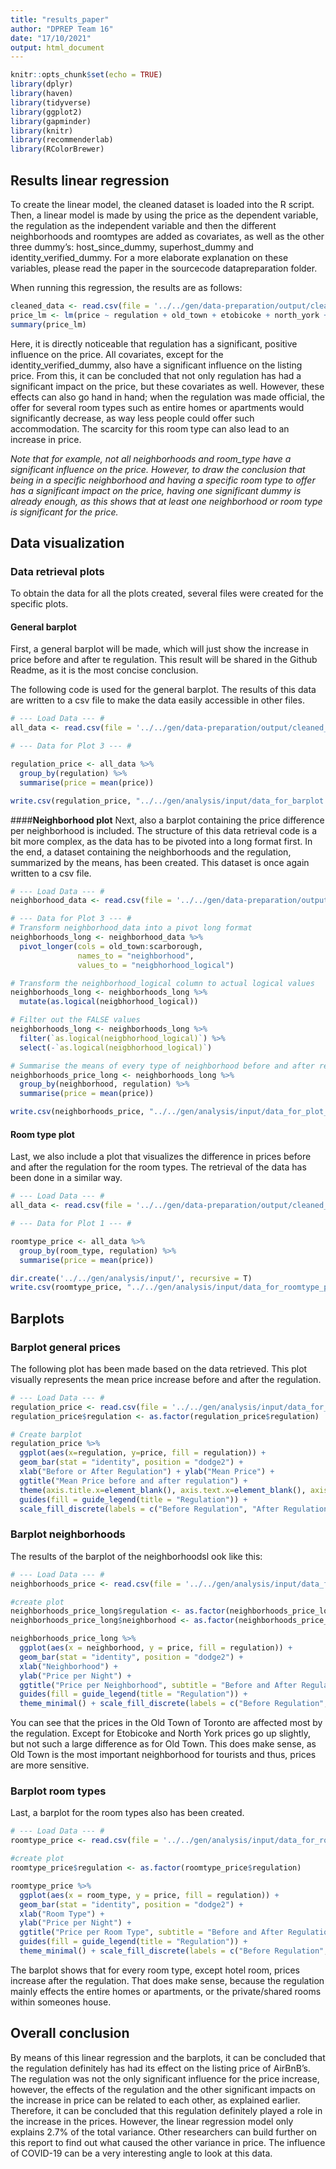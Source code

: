 ```yaml
---
title: "results_paper"
author: "DPREP Team 16"
date: "17/10/2021"
output: html_document
---
```


```r
knitr::opts_chunk$set(echo = TRUE)
library(dplyr)
library(haven)
library(tidyverse)
library(ggplot2)
library(gapminder)
library(knitr)
library(recommenderlab)
library(RColorBrewer)
```

## **Results linear regression**

To create the linear model, the cleaned dataset is loaded into the R script. Then, a linear model is made by using the price as the dependent variable, the regulation as the independent variable and then the different neighborhoods and roomtypes are added as covariates, as well as the other three dummy's: host_since_dummy, superhost_dummy and identity_verified_dummy. For a more elaborate explanation on these variables, please read the paper in the sourcecode datapreparation folder.

When running this regression, the results are as follows: 
```r
cleaned_data <- read.csv(file = '../../gen/data-preparation/output/cleaned_data.csv')
price_lm <- lm(price ~ regulation + old_town + etobicoke + north_york + east_york + york + entire_home_apt + hotel_room + private_room + host_since_dummy + superhost_dummy + identity_verified_dummy, cleaned_data)
summary(price_lm)
```
Here, it is directly noticeable that regulation has a significant, positive influence on the price. All covariates, except for the identity_verified_dummy, also have a significant influence on the listing price. From this, it can be concluded that not only regulation has had a significant impact on the price, but these covariates as well. However, these effects can also go hand in hand; when the regulation was made official, the offer for several room types such as entire homes or apartments would significantly decrease, as way less people could offer such accommodation. The scarcity for this room type can also lead to an increase in price. 

*Note that for example, not all neighborhoods and room_type have a significant influence on the price. However, to draw the conclusion that being in a specific neighborhood and having a specific room type to offer has a significant impact on the price, having one significant dummy is already enough, as this shows that at least one neighborhood or room type is significant for the price.* 

## **Data visualization**
### **Data retrieval plots**
To obtain the data for all the plots created, several files were created for the specific plots. 

#### **General barplot**
First, a general barplot will be made, which will just show the increase in price before and after te regulation. This result will be shared in the Github Readme, as it is the most concise conclusion. 

The following code is used for the general barplot. The results of this data are written to a csv file to make the data easily accessible in other files.
```r
# --- Load Data --- #
all_data <- read.csv(file = '../../gen/data-preparation/output/cleaned_data.csv')

# --- Data for Plot 3 --- #

regulation_price <- all_data %>%
  group_by(regulation) %>%
  summarise(price = mean(price))

write.csv(regulation_price, "../../gen/analysis/input/data_for_barplot.csv", row.names = FALSE)
```

####**Neighborhood plot**
Next, also a barplot containing the price difference per neighborhood is included. The structure of this data retrieval code is a bit more complex, as the data has to be pivoted into a long format first. In the end, a dataset containing the neighborhoods and the regulation, summarized by the means, has been created. This dataset is once again written to a csv file. 

```r
# --- Load Data --- #
neighborhood_data <- read.csv(file = '../../gen/data-preparation/output/cleaned_data.csv')

# --- Data for Plot 3 --- #
# Transform neighborhood_data into a pivot long format
neighborhoods_long <- neighborhood_data %>% 
  pivot_longer(cols = old_town:scarborough,
               names_to = "neighborhood",
               values_to = "neigbhorhood_logical")

# Transform the neighborhood_logical column to actual logical values
neighborhoods_long <- neighborhoods_long %>%
  mutate(as.logical(neigbhorhood_logical))

# Filter out the FALSE values
neighborhoods_long <- neighborhoods_long %>% 
  filter(`as.logical(neigbhorhood_logical)`) %>% 
  select(-`as.logical(neigbhorhood_logical)`) 

# Summarise the means of every type of neighborhood before and after regulation
neighborhoods_price_long <- neighborhoods_long %>% 
  group_by(neighborhood, regulation) %>%
  summarise(price = mean(price))

write.csv(neighborhoods_price, "../../gen/analysis/input/data_for_plot_neighborhoods.csv", row.names = FALSE)
```
#### **Room type plot**
Last, we also include a plot that visualizes the difference in prices before and after the regulation for the room types. The retrieval of the data has been done in a similar way. 

```r
# --- Load Data --- #
all_data <- read.csv(file = '../../gen/data-preparation/output/cleaned_data.csv')

# --- Data for Plot 1 --- #

roomtype_price <- all_data %>%
  group_by(room_type, regulation) %>%
  summarise(price = mean(price))

dir.create('../../gen/analysis/input/', recursive = T)
write.csv(roomtype_price, "../../gen/analysis/input/data_for_roomtype_plot.csv", row.names = FALSE)
```


## **Barplots**
### **Barplot general prices**
The following plot has been made based on the data retrieved. This plot visually represents the mean price increase before and after the regulation. 

```r
# --- Load Data --- #
regulation_price <- read.csv(file = '../../gen/analysis/input/data_for_barplot.csv')
regulation_price$regulation <- as.factor(regulation_price$regulation)

# Create barplot 
regulation_price %>% 
  ggplot(aes(x=regulation, y=price, fill = regulation)) +
  geom_bar(stat = "identity", position = "dodge2") + 
  xlab("Before or After Regulation") + ylab("Mean Price") + 
  ggtitle("Mean Price before and after regulation") + 
  theme(axis.title.x=element_blank(), axis.text.x=element_blank(), axis.ticks.x=element_blank()) + 
  guides(fill = guide_legend(title = "Regulation")) + 
  scale_fill_discrete(labels = c("Before Regulation", "After Regulation")) + geom_col()
```
### **Barplot neighborhoods**
The results of the barplot of the neighborhoodsl ook like this:
```r
# --- Load Data --- #
neighborhoods_price <- read.csv(file = '../../gen/analysis/input/data_for_plot_neighborhoods.csv')

#create plot
neighborhoods_price_long$regulation <- as.factor(neighborhoods_price_long$regulation)
neighborhoods_price_long$neighborhood <- as.factor(neighborhoods_price_long$neighborhood)

neighborhoods_price_long %>% 
  ggplot(aes(x = neighborhood, y = price, fill = regulation)) +
  geom_bar(stat = "identity", position = "dodge2") +
  xlab("Neighborhood") +
  ylab("Price per Night") +
  ggtitle("Price per Neighborhood", subtitle = "Before and After Regulation") +
  guides(fill = guide_legend(title = "Regulation")) +
  theme_minimal() + scale_fill_discrete(labels = c("Before Regulation", "After Regulation"))
```
You can see that the prices in the Old Town of Toronto are affected most by the regulation. Except for Etobicoke and North York prices go up slightly, but not such a large difference as for Old Town. This does make sense, as Old Town is the most important neighborhood for tourists and thus, prices are more sensitive. 

### **Barplot room types**
Last, a barplot for the room types also has been created. 
```r
# --- Load Data --- #
roomtype_price <- read.csv(file = '../../gen/analysis/input/data_for_roomtype_plot.csv')

#create plot
roomtype_price$regulation <- as.factor(roomtype_price$regulation)

roomtype_price %>%
  ggplot(aes(x = room_type, y = price, fill = regulation)) +
  geom_bar(stat = "identity", position = "dodge2") +
  xlab("Room Type") +
  ylab("Price per Night") +
  ggtitle("Price per Room Type", subtitle = "Before and After Regulation") +
  guides(fill = guide_legend(title = "Regulation")) +
  theme_minimal() + scale_fill_discrete(labels = c("Before Regulation", "After Regulation"))

```
The barplot shows that for every room type, except hotel room, prices increase after the regulation. That does make sense, because the regulation mainly effects the entire homes or apartments, or the private/shared rooms within someones house.

## **Overall conclusion**
By means of this linear regression and the barplots, it can be concluded that the regulation definitely has had its effect on the listing price of AirBnB's. The regulation was not the only significant influence for the price increase, however, the effects of the regulation and the other significant impacts on the increase in price can be related to each other, as explained earlier. Therefore, it can be concluded that this regulation definitely played a role in the increase in the prices. However, the linear regression model only explains 2.7% of the total variance. Other researchers can build further on this report to find out what caused the other variance in price. The influence of COVID-19 can be a very interesting angle to look at this data. 
